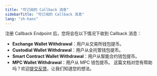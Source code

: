 ```yaml
---
title: "可订阅的 Callback 消息"
sidebarTitle: "可订阅的 Callback 消息"
lang: "zh-hans"
---
```


注册 Callback Endpoint 后，您将会在以下情况下收到 Callback 消息：

- **Exchange Wallet Withdrawal**：用户从交易所钱包提币。
- **Custodial Wallet Withdrawal**：用户从全托管钱包提币。
- **Smart Contract Wallet Withdrawal**：用户从智能合约钱包提币。
- **MPC Wallet Withdrawal**：用户从 MPC 钱包提币。
<Tip>这篇文档对您有帮助吗？欢迎[提交反馈](https://forms.zohopublic.com/cobo/form/DocumentFeedbackForm/formperma/QvLOhxJv1_JMsJ-1dleZ8Itb_7rzN-LtgvsDdxosoVI?referrername=manuals)，让我们知道您的想法。</Tip>